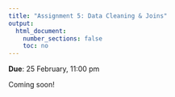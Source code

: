 ```yaml
---
title: "Assignment 5: Data Cleaning & Joins"
output:
  html_document:
    number_sections: false
    toc: no
---
```


**Due**: 25 February, 11:00 pm

Coming soon!
